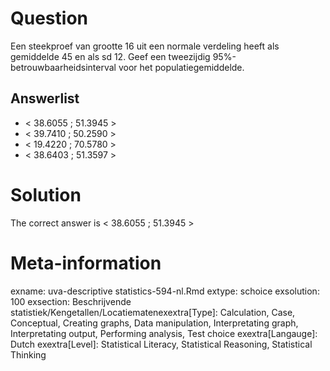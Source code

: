 Question
========

Een steekproef van grootte 16 uit een normale verdeling heeft als gemiddelde 45 en als sd 12. Geef een tweezijdig 95%-betrouwbaarheidsinterval voor het populatiegemiddelde. 

Answerlist
----------
* &lt; 38.6055 ; 51.3945 &gt;
* &lt; 39.7410 ; 50.2590 &gt;
* &lt; 19.4220 ; 70.5780 &gt;
* &lt; 38.6403 ; 51.3597 &gt;

Solution
========

The correct answer is  &lt; 38.6055 ; 51.3945 &gt; 

Meta-information
================
exname: uva-descriptive statistics-594-nl.Rmd 
extype: schoice 
exsolution: 100 
exsection: Beschrijvende statistiek/Kengetallen/Locatiematenexextra[Type]: Calculation, Case, Conceptual, Creating graphs, Data manipulation, Interpretating graph, Interpretating output, Performing analysis, Test choice 
exextra[Langauge]: Dutch 
exextra[Level]: Statistical Literacy, Statistical Reasoning, Statistical Thinking 
